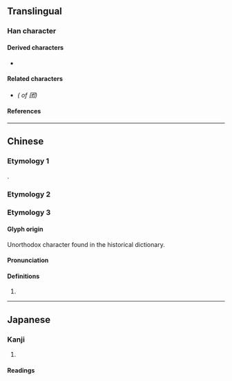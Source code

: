 {{also|團|団|糰}}
{{character info}}
==Translingual==
{{Han simplified forms|團|団|团}}

===Han character===
{{Han char|rn=31|rad=囗|as=03|sn=6|four=6024|canj=WDH|ids=⿴囗才}}

====Derived characters====
* {{l|mul|[[𬣫]], [[𪺺]], [[𣑝]]}}

====Related characters====
* {{l|mul|[[團]], [[糰]]}} ''({{w|Traditional Chinese|Traditional form}} of 团)''

====References====
{{Han ref|kx=0217.061|dkj=04701|hdz=10711.080|uh=56E2}}

----

==Chinese==

===Etymology 1===
{{Han simp|團|f=專|t=才}}.
{{zh-see|團}}

===Etymology 2===
{{zh-see|糰}}

===Etymology 3===
{{zh-forms}}

====Glyph origin====
Unorthodox character found in the historical {{w|Longkan Shoujian}} dictionary.

====Pronunciation====
{{zh-pron
|m=qiú
|cat=
}}

====Definitions====
{{zh-hanzi}}

# {{uncertain|zh|nocat|nohypothesis=1}} <!-- Note: Also found in the Qing dynasty 《字彙補》 - https://archive.org/stream/02076802.cn#page/n32/mode/2up -->

----

==Japanese==

===Kanji===
{{ja-kanji|grade=|rs=囗03}}

# {{uncertain|ja|nocat|nohypothesis=1}}

====Readings====
{{ja-readings
|kanyoon=しゅう<しう
|kun=
}}